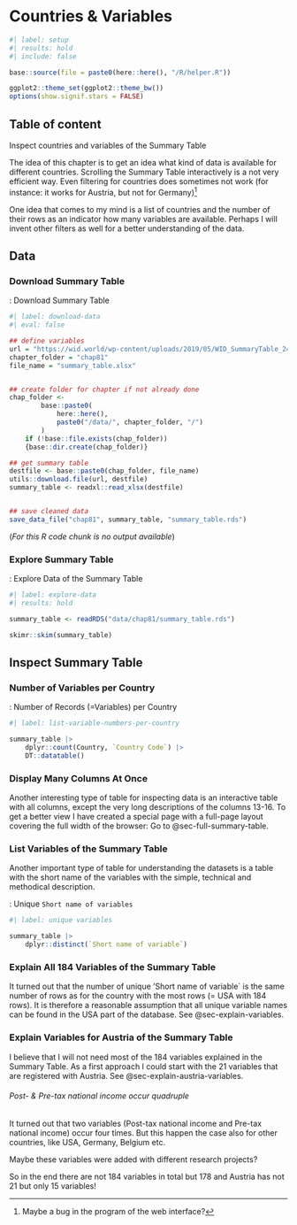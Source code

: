 # Countries & Variables {#sec-summary-table}

```r
#| label: setup
#| results: hold
#| include: false

base::source(file = paste0(here::here(), "/R/helper.R"))

ggplot2::theme_set(ggplot2::theme_bw())
options(show.signif.stars = FALSE)

```

## Table of content {.unnumbered}

::: {#obj-chapter-template}
::: my-objectives
::: my-objectives-header
Inspect countries and variables of the Summary Table
:::

::: my-objectives-container
The idea of this chapter is to get an idea what kind of data is
available for different countries. Scrolling the Summary Table
interactively is a not very efficient way. Even filtering for countries
does sometimes not work (for instance: it works for Austria, but not for
Germany)[^81-countries-and-variables-1]

One idea that comes to my mind is a list of countries and the number of their rows as an indicator how many variables are available. Perhaps I will invent other filters as well for a better understanding of the data.
:::
:::
:::

[^81-countries-and-variables-1]: Maybe a bug in the program of the web
    interface?

## Data

### Download Summary Table

:::::{.my-r-code}
:::{.my-r-code-header}
:::::: {#cnj-81-download-data}
: Download Summary Table
::::::
:::
::::{.my-r-code-container}
```r
#| label: download-data
#| eval: false

## define variables
url = "https://wid.world/wp-content/uploads/2019/05/WID_SummaryTable_24May2019.xlsx"
chapter_folder = "chap81"
file_name = "summary_table.xlsx"


## create folder for chapter if not already done
chap_folder <-
        base::paste0(
            here::here(),
            paste0("/data/", chapter_folder, "/")
        )
    if (!base::file.exists(chap_folder))
    {base::dir.create(chap_folder)}

## get summary table
destfile <- base::paste0(chap_folder, file_name)
utils::download.file(url, destfile)
summary_table <- readxl::read_xlsx(destfile)


## save cleaned data
save_data_file("chap81", summary_table, "summary_table.rds")

```



(*For this R code chunk is no output available*)
::::
:::::

### Explore Summary Table

:::::{.my-r-code}
:::{.my-r-code-header}
:::::: {#cnj-81-explore-data}
: Explore Data of the Summary Table
::::::
:::
::::{.my-r-code-container}
```r
#| label: explore-data
#| results: hold

summary_table <- readRDS("data/chap81/summary_table.rds")

skimr::skim(summary_table)
```





::::
:::::

## Inspect Summary Table

### Number of Variables per Country

:::::{.my-r-code}
:::{.my-r-code-header}
:::::: {#cnj-81-list-variable-numbers-per-country}
: Number of Records (=Variables) per Country
::::::
:::
::::{.my-r-code-container}
```r
#| label: list-variable-numbers-per-country

summary_table |> 
    dplyr::count(Country, `Country Code`) |> 
    DT::datatable()

```


::::
:::::

### Display Many Columns At Once

Another interesting type of table for inspecting data is an interactive table with all columns, except the very long descriptions of the columns 13-16. To get a better view I have created a special page with a full-page layout covering the full width of the browser: Go to @sec-full-summary-table.

### List Variables of the Summary Table

Another important type of table for understanding the datasets is a table with the short name of the variables with the simple, technical and methodical description.

:::::{.my-r-code}
:::{.my-r-code-header}
:::::: {#cnj-81-unique-variables}
: Unique `Short name of variables`
::::::
:::
::::{.my-r-code-container}
```r
#| label: unique variables

summary_table |>
    dplyr::distinct(`Short name of variable`)
```


::::
:::::

### Explain All 184 Variables of the Summary Table

It turned out that the number of unique 'Short name of variable` is the same number of rows as for the country with the most rows (= USA with 184 rows). It is therefore a reasonable assumption that all unique variable names can be found in the USA part of the database. See @sec-explain-variables.

### Explain Variables for Austria of the Summary Table

I believe that I will not need most of the 184 variables explained in the Summary Table. As a first approach I could start with the 21 variables that are registered with Austria. See @sec-explain-austria-variables.

::: {.callout-caution #cau-quadruplicate}
###### Post- & Pre-tax national income occur quadruple

It turned out that two variables (Post-tax national income and Pre-tax national income) occur four times. But this happen the case also for other countries, like USA, Germany, Belgium etc.

Maybe these variables were added with different research projects?

:::

So in the end there are not 184 variables in total but 178 and Austria has not 21 but only 15 variables!
